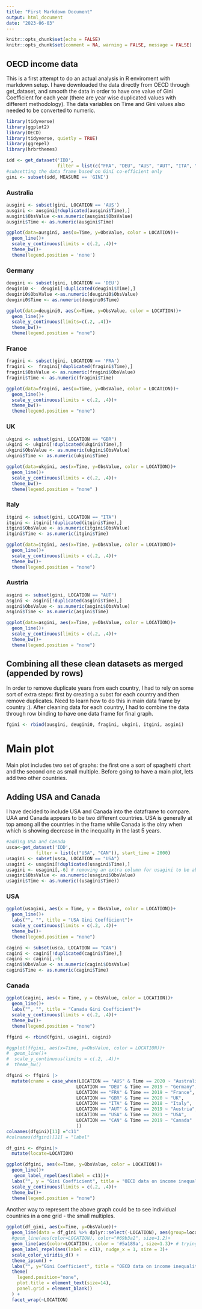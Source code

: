 ```yaml
---
title: "First Markdown Document"
output: html_document
date: "2023-06-03"
---
```


```r
knitr::opts_chunk$set(echo = FALSE)
knitr::opts_chunk$set(comment = NA, warning = FALSE, message = FALSE)
```

## OECD income data 

This is a first attempt to do an actual analysis in R enviroment with markdown setup. I have downloaded the data directly from OECD through get_dataset, and smooth the data in order to have one value of Gini Coefficient for each year (there are year wise duplicated values with different methodology). The data variables on Time and Gini values also needed to be converted to numeric. 

```r
library(tidyverse)
library(ggplot2)
library(OECD)
library(tidyverse, quietly = TRUE)
library(ggrepel)
library(hrbrthemes)
```

```r
idd <- get_dataset('IDD', 
                   filter = list(c("FRA", "DEU", "AUS", "AUT", "ITA", "GBR")), start_time = 2000)
#subsetting the data frame based on Gini co-efficient only
gini <- subset(idd, MEASURE == 'GINI')
```

### Australia

```r
ausgini <- subset(gini, LOCATION == 'AUS')
ausgini <- ausgini[!duplicated(ausgini$Time),]
ausgini$ObsValue <-as.numeric(ausgini$ObsValue)
ausgini$Time <- as.numeric(ausgini$Time)
```

```r
ggplot(data=ausgini, aes(x=Time, y=ObsValue, color = LOCATION))+
  geom_line()+
  scale_y_continuous(limits = c(.2, .4))+
  theme_bw()+
  theme(legend.position = 'none')
```

### Germany

```r
deugini <- subset(gini, LOCATION == 'DEU')
deugini0 <-  deugini[!duplicated(deugini$Time),]
deugini0$ObsValue <-as.numeric(deugini0$ObsValue)
deugini0$Time <- as.numeric(deugini0$Time)

```

```r
ggplot(data=deugini0, aes(x=Time, y=ObsValue, color = LOCATION))+
  geom_line()+ 
  scale_y_continuous(limits=c(.2, .4))+
  theme_bw()+
  theme(legend.position = "none")
```

### France

```r
fragini <- subset(gini, LOCATION == 'FRA')
fragini <-  fragini[!duplicated(fragini$Time),]
fragini$ObsValue <- as.numeric(fragini$ObsValue)
fragini$Time <- as.numeric(fragini$Time)
```

```r
ggplot(data=fragini, aes(x=Time, y=ObsValue, color = LOCATION))+
  geom_line()+ 
  scale_y_continuous(limits = c(.2, .4))+
  theme_bw()+
  theme(legend.position = "none")
```

### UK

```r
ukgini <- subset(gini, LOCATION == "GBR")
ukgini <- ukgini[!duplicated(ukgini$Time),]
ukgini$ObsValue <- as.numeric(ukgini$ObsValue)
ukgini$Time <- as.numeric(ukgini$Time)
```

```r
ggplot(data=ukgini, aes(x=Time, y=ObsValue, color = LOCATION))+
  geom_line()+ 
  scale_y_continuous(limits = c(.2, .4))+
  theme_bw()+
  theme(legend.position = "none" )
```

### Italy

```r
itgini <- subset(gini, LOCATION == "ITA")
itgini <- itgini[!duplicated(itgini$Time),]
itgini$ObsValue <- as.numeric(itgini$ObsValue)
itgini$Time <- as.numeric(itgini$Time)
```

```r
ggplot(data=itgini, aes(x=Time, y=ObsValue, color = LOCATION))+
  geom_line()+ 
  scale_y_continuous(limits = c(.2, .4))+
  theme_bw()+
  theme(legend.position = "none")
```

### Austria

```r
asgini <- subset(gini, LOCATION == "AUT")
asgini <- asgini[!duplicated(asgini$Time),]
asgini$ObsValue <- as.numeric(asgini$ObsValue)
asgini$Time <- as.numeric(asgini$Time)
```

```r
ggplot(data=asgini, aes(x=Time, y=ObsValue, color = LOCATION))+
  geom_line()+ 
  scale_y_continuous(limits = c(.2, .4))+
  theme_bw()+
  theme(legend.position = "none")
```

## Combining all these clean datasets as merged (appended by rows)

In order to remove duplicate years from each country, I had to rely on some sort of extra steps: first by creating a subst for each country and then remove duplicates. Need to learn how to do this in main data frame by country :). After cleaning data for each country, I had to combine the data through row binding to have one data frame for final graph. 

```r
fgini <- rbind(ausgini, deugini0, fragini, ukgini, itgini, asgini)

```

# Main plot

Main plot includes two set of graphs: the first one a sort of spaghetti chart and the second one as small multiple. Before going to have a main plot, lets add two other countries.  



## Adding USA and Canada

I have decided to include USA and Canada into the dataframe to compare. UAA and Canada appears to be two different countries. USA is generally at top among all the countries in the frame while Canada is the olny when which is showing decrease in the inequality in the last 5 years.

```r

#adding USA and Canada
usca<-get_dataset('IDD', 
           filter = list(c("USA", "CAN")), start_time = 2000)
usagini <- subset(usca, LOCATION == "USA")
usagini <- usagini[!duplicated(usagini$Time),]
usagini <- usagini[,-6] # removing an extra column for usagini to be able to merge in fgini
usagini$ObsValue <- as.numeric(usagini$ObsValue) 
usagini$Time <- as.numeric((usagini$Time))
```

### USA

```r
ggplot(usagini, aes(x = Time, y = ObsValue, color = LOCATION))+
  geom_line()+
  labs("", "", title = "USA Gini Coefficient")+
  scale_y_continuous(limits = c(.2, .4))+
  theme_bw()+
  theme(legend.position = "none")
```


```r
cagini <- subset(usca, LOCATION == "CAN")
cagini <- cagini[!duplicated(cagini$Time),]
cagini <- cagini[,-6]
cagini$ObsValue <- as.numeric(cagini$ObsValue)
cagini$Time <- as.numeric(cagini$Time)
```

### Canada

```r
ggplot(cagini, aes(x = Time, y = ObsValue, color = LOCATION))+
  geom_line()+
  labs("", "", title = "Canada Gini Coefficient")+
  scale_y_continuous(limits = c(.2, .4))+
  theme_bw()+
  theme(legend.position = "none")
```

```r
ffgini <- rbind(fgini, usagini, cagini)

#ggplot(ffgini, aes(x=Time, y=ObsValue, color = LOCATION))+
#  geom_line()+
#  scale_y_continuous(limits = c(.2, .4))+
#  theme_bw()

dfgini <- ffgini |>
  mutate(cname = case_when(LOCATION == "AUS" & Time == 2020 ~ "Australia",
                          LOCATION == "DEU" & Time == 2019 ~ "Germany",
                          LOCATION == "FRA" & Time == 2019 ~ "France",
                          LOCATION == "GBR" & Time == 2020 ~ "UK",
                          LOCATION == "ITA" & Time == 2018 ~ "Italy",
                          LOCATION == "AUT" & Time == 2019 ~ "Austria", 
                          LOCATION == "USA" & Time == 2021 ~ "USA",
                          LOCATION == "CAN" & Time == 2019 ~ "Canada"
                          ))
colnames(dfgini)[11] ="c11"
#colnames(dfgini)[11] = "label"

df_gini <- dfgini|>
  mutate(locate=LOCATION)
```

```r
ggplot(dfgini, aes(x=Time, y=ObsValue, color = LOCATION))+
  geom_line()+
   geom_label_repel(aes(label = c11))+
  labs("", y = "Gini Coefficient", title = "OECD data on income inequality")+
  scale_y_continuous(limits = c(.2, .4))+
  theme_bw()+
  theme(legend.position = "none")
```

Another way to represent the above graph could be to see individual countries in a one grid - the small multiples. 

```r
ggplot(df_gini, aes(x=Time, y=ObsValue))+
  geom_line(data = df_gini %>% dplyr::select(-LOCATION), aes(group=locate), color='grey', size=1, alpha=0.5)+
  #geom_line(aes(color=LOCATION), color="#69b3a2", size=1.2)+
  geom_line(aes(color=LOCATION), color = '#5a189a', size=1.3)+ # trying some colors at https://coolors.co/palettes/popular
  geom_label_repel(aes(label = c11), nudge_x = 1, size = 3)+
  scale_color_viridis_d() +
  theme_ipsum() +
  labs("", y="Gini Coefficient", title = "OECD data on income inequality")+
  theme(
    legend.position="none",
    plot.title = element_text(size=14),
    panel.grid = element_blank()
  ) +
  facet_wrap(~LOCATION)
```


